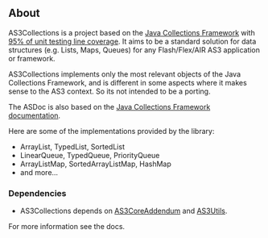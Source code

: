 ## About

AS3Collections is a project based on the [Java Collections Framework](http://en.wikipedia.org/wiki/Java_collections_framework) with [95% of unit testing line coverage](/docs/coverage-report). It aims to be a standard solution for data structures (e.g. Lists, Maps, Queues) for any Flash/Flex/AIR AS3 application or framework.

AS3Collections implements only the most relevant objects of the Java Collections Framework, and is different in some aspects where it makes sense to the AS3 context. So its not intended to be a porting.

The ASDoc is also based on the [Java Collections Framework documentation](http://docs.oracle.com/javase/7/docs/technotes/guides/collections/index.html).

Here are some of the implementations provided by the library:

- ArrayList, TypedList, SortedList
- LinearQueue, TypedQueue, PriorityQueue
- ArrayListMap, SortedArrayListMap, HashMap
- and more...

### Dependencies

- AS3Collections depends on [AS3CoreAddendum](https://as3coreaddendum.flsilva.com) and [AS3Utils](https://as3utils.flsilva.com).

For more information see the docs.
